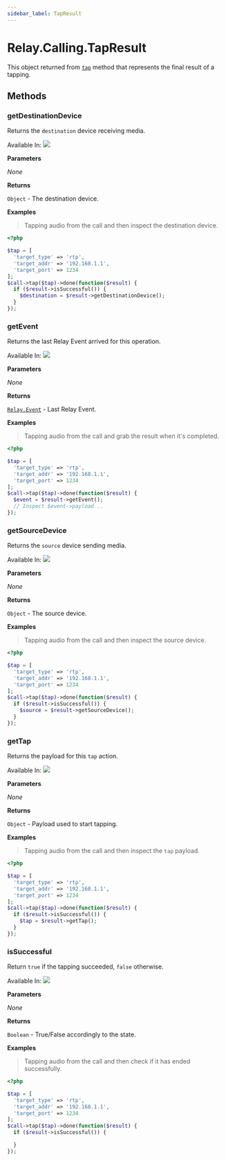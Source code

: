 ```yaml
---
sidebar_label: TapResult
---
```


# Relay.Calling.TapResult

This object returned from [`tap`](php/reference/relay_calling/call.mdx#tap) method that represents the final result of a tapping.

## Methods

<div class="method-definitions"></div>

### getDestinationDevice

Returns the `destination` device receiving media.

Available In: <img class="method-available-tag" src="https://img.shields.io/badge/-v2.1+-brightgreen.svg" />

**Parameters**

_None_

**Returns**

`Object` - The destination device.

**Examples**

> Tapping audio from the call and then inspect the destination device.

```php
<?php

$tap = [
  'target_type' => 'rtp',
  'target_addr' => '192.168.1.1',
  'target_port' => 1234
];
$call->tap($tap)->done(function($result) {
  if ($result->isSuccessful()) {
    $destination = $result->getDestinationDevice();
  }
});
```

### getEvent

Returns the last Relay Event arrived for this operation.

Available In: <img class="method-available-tag" src="https://img.shields.io/badge/-v2.1+-brightgreen.svg" />

**Parameters**

_None_

**Returns**

[`Relay.Event`](php/reference/relay_event.mdx) - Last Relay Event.

**Examples**

> Tapping audio from the call and grab the result when it's completed.

```php
<?php

$tap = [
  'target_type' => 'rtp',
  'target_addr' => '192.168.1.1',
  'target_port' => 1234
];
$call->tap($tap)->done(function($result) {
  $event = $result->getEvent();
  // Inspect $event->payload ..
});
```

### getSourceDevice

Returns the `source` device sending media.

Available In: <img class="method-available-tag" src="https://img.shields.io/badge/-v2.1+-brightgreen.svg" />

**Parameters**

_None_

**Returns**

`Object` - The source device.

**Examples**

> Tapping audio from the call and then inspect the source device.

```php
<?php

$tap = [
  'target_type' => 'rtp',
  'target_addr' => '192.168.1.1',
  'target_port' => 1234
];
$call->tap($tap)->done(function($result) {
  if ($result->isSuccessful()) {
    $source = $result->getSourceDevice();
  }
});
```

### getTap

Returns the payload for this `tap` action.

Available In: <img class="method-available-tag" src="https://img.shields.io/badge/-v2.1+-brightgreen.svg" />

**Parameters**

_None_

**Returns**

`Object` - Payload used to start tapping.

**Examples**

> Tapping audio from the call and then inspect the `tap` payload.

```php
<?php

$tap = [
  'target_type' => 'rtp',
  'target_addr' => '192.168.1.1',
  'target_port' => 1234
];
$call->tap($tap)->done(function($result) {
  if ($result->isSuccessful()) {
    $tap = $result->getTap();
  }
});
```

### isSuccessful

Return `true` if the tapping succeeded, `false` otherwise.

Available In: <img class="method-available-tag" src="https://img.shields.io/badge/-v2.1+-brightgreen.svg" />

**Parameters**

_None_

**Returns**

`Boolean` - True/False accordingly to the state.

**Examples**

> Tapping audio from the call and then check if it has ended successfully.

```php
<?php

$tap = [
  'target_type' => 'rtp',
  'target_addr' => '192.168.1.1',
  'target_port' => 1234
];
$call->tap($tap)->done(function($result) {
  if ($result->isSuccessful()) {

  }
});
```
